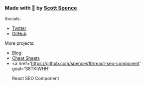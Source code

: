 ### Made with 💜 by <a href='https://ss10.dev' goal='LBBKKK7B'>Scott Spence</a>

Socials:

- <a href='https://ss10.dev/twitter' goal='II7VIVYV'>
    Twitter
  </a>
- <a href='https://ss10.dev/git' goal='CRBDUSXZ'>
    GitHub
  </a>

More projects:

- <a href='https://ss10.dev/blog' goal='VFSJCH34'>
    Blog
  </a>
- <a href='https://cheatsheets.xyz' goal='CASBWEJM'>
    Cheat Sheets
  </a>
- <a
    href='https://github.com/spences10/react-seo-component'
    goal='S6TKIWHH'
  >
    React SEO Component
  </a>
